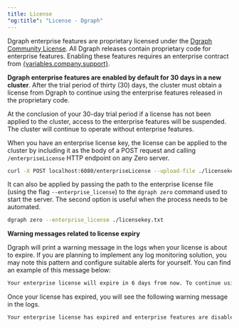 ```yaml
---
title: License
"og:title": "License - Dgraph"
---
```



<DgraphWIP />

Dgraph enterprise features are proprietary licensed under the [Dgraph Community
License][dcl]. All Dgraph releases contain proprietary code for enterprise
features. Enabling these features requires an enterprise contract from
[{variables.company.support}](mailto:{variables.company.support}).

**Dgraph enterprise features are enabled by default for 30 days in a new
cluster**. After the trial period of thirty (30) days, the cluster must obtain a
license from Dgraph to continue using the enterprise features released in the
proprietary code.

<Note>
  At the conclusion of your 30-day trial period if a license has not been
  applied to the cluster, access to the enterprise features will be suspended.
  The cluster will continue to operate without enterprise features.
</Note>

When you have an enterprise license key, the license can be applied to the
cluster by including it as the body of a POST request and calling
`/enterpriseLicense` HTTP endpoint on any Zero server.

```sh
curl -X POST localhost:6080/enterpriseLicense --upload-file ./licensekey.txt
```

It can also be applied by passing the path to the enterprise license file (using
the flag `--enterprise_license`) to the `dgraph zero` command used to start the
server. The second option is useful when the process needs to be automated.

```sh
dgraph zero --enterprise_license ./licensekey.txt
```

**Warning messages related to license expiry**

Dgraph will print a warning message in the logs when your license is about to
expire. If you are planning to implement any log monitoring solution, you may
note this pattern and configure suitable alerts for yourself. You can find an
example of this message below:

```sh
Your enterprise license will expire in 6 days from now. To continue using enterprise features after 6 days from now, apply a valid license. To get a new license, contact us at https://dgraph.io/contact.
```

Once your license has expired, you will see the following warning message in the
logs.

```sh
Your enterprise license has expired and enterprise features are disabled. To continue using enterprise features, apply a valid license. To receive a new license, contact us at https://dgraph.io/contact.
```

[dcl]: {variables.repos.dgraph}/blob/main/licenses/DCL.txt
